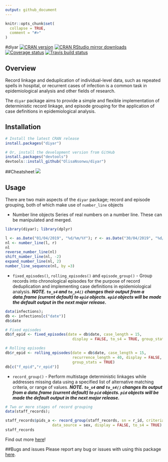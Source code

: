 ```yaml
---
output: github_document
---
```


```r
knitr::opts_chunk$set(
  collapse = TRUE,
  comment = "#>"
)
```

#diyar
[![CRAN version](http://www.r-pkg.org/badges/version/diyar)](https://cran.r-project.org/package=diyar)
[![CRAN RStudio mirror downloads](http://cranlogs.r-pkg.org/badges/diyar)](http://www.r-pkg.org/pkg/diyar)
[![Coverage status](https://codecov.io/gh/OlisaNsonwu/diyar/branch/master/graph/badge.svg)](https://codecov.io/github/OlisaNsonwu/diyar?branch=master)
[![Travis build status](https://travis-ci.org/OlisaNsonwu/diyar.svg?branch=master)](https://travis-ci.org/OlisaNsonwu/diyar)

## Overview
Record linkage and deduplication of individual-level data, such as repeated spells in hospital, or recurrent cases of infection is a common task in epidemiological analysis and other fields of research. 

The `diyar` package aims to provide a simple and flexible implementation of deterministic record linkage, and episode grouping for the application of case definitions in epidemiological analysis.

## Installation
```r
# Install the latest CRAN release 
install.packages("diyar")

# Or, install the development version from GitHub
install.packages("devtools")
devtools::install_github("OlisaNsonwu/diyar")
```

##Cheatsheet
<a href="https://github.com/OlisaNsonwu/diyar/tree/master/cheatsheet/diyar.pdf"><img src="https://github.com/OlisaNsonwu/diyar/blob/master/cheatsheet/thumbnail.png?raw=true"/></a>

## Usage
There are two main aspects of the `diyar` package; record and episode grouping, both of which make use of `number_line` objects 

+ Number line objects
Series of real numbers on a number line. These can be manipulated and merged.
```r
library(diyar); library(dplyr)

l <- as.Date("01/04/2019", "%d/%m/%Y"); r <- as.Date("30/04/2019", "%d/%m/%Y")
nl <- number_line(l, r)
nl
reverse_number_line(nl)
shift_number_line(nl, -2)
expand_number_line(nl, 2)
number_line_sequence(nl, by =3)
```

+ `fixed_episodes()`, `rolling_episodes()` and `episode_group()` - Group records into chronological episodes for the purpose of record deduplication and implementing case definitions in epidemiological analysis. ***NOTE. `to_s4` and `to_s4()` changes their output from a data.frame (current default) to `epid` objects. `epid` objects will be made the default output in the next major release.***

```r
data(infections);
db <- infections[c("date")]
db$date

# Fixed episodes
db$f_epid <- fixed_episodes(date = db$date, case_length = 15, 
                              display = FALSE, to_s4 = TRUE, group_stats = TRUE)

# Rolling episodes
db$r_epid <- rolling_episodes(date = db$date, case_length = 15, 
                              recurrence_length = 40, display = FALSE, to_s4 = TRUE, 
                              group_stats = TRUE)
db[c("f_epid","r_epid")]
```

+ `record_group()` - Perform multistage deterministic linkages while addresses missing data using a specified list of alternative matching criteria, or range of values. ***NOTE. `to_s4` and `to_s4()` changes its output from a data.frame (current default) to `pid` objects. `pid` objects will be made the default output in the next major release.***

```r
# Two or more stages of record grouping
data(staff_records);

staff_records$pids_a <- record_group(staff_records, sn = r_id, criteria = c(forename, surname),
                     data_source = sex, display = FALSE, to_s4 = TRUE)
staff_records
```

Find out more [here](https://olisansonwu.github.io/diyar/index.html)!

##Bugs and issues
Please report any bug or issues with using this package [here](https://github.com/OlisaNsonwu/diyar/issues).

